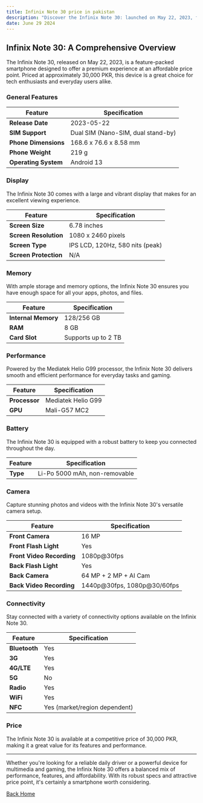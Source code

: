 ```yaml
---
title: Infinix Note 30 price in pakistan
description: "Discover the Infinix Note 30: launched on May 22, 2023, featuring a 6.78-inch display, Helio G99 processor, 64 MP triple camera, 128/256 GB storage, 8 GB RAM, and 5000 mAh battery for 30,000 PKR."
date: June 29 2024
---
```

## Infinix Note 30: A Comprehensive Overview

The Infinix Note 30, released on May 22, 2023, is a feature-packed smartphone designed to offer a premium experience at an affordable price point. Priced at approximately 30,000 PKR, this device is a great choice for tech enthusiasts and everyday users alike.

### General Features

| Feature              | Specification                          |
|----------------------|----------------------------------------|
| **Release Date**     | 2023-05-22                             |
| **SIM Support**      | Dual SIM (Nano-SIM, dual stand-by)     |
| **Phone Dimensions** | 168.6 x 76.6 x 8.58 mm                 |
| **Phone Weight**     | 219 g                                  |
| **Operating System** | Android 13                             |

### Display

The Infinix Note 30 comes with a large and vibrant display that makes for an excellent viewing experience.

| Feature                 | Specification                      |
|-------------------------|------------------------------------|
| **Screen Size**         | 6.78 inches                        |
| **Screen Resolution**   | 1080 x 2460 pixels                 |
| **Screen Type**         | IPS LCD, 120Hz, 580 nits (peak)    |
| **Screen Protection**   | N/A                                |

### Memory

With ample storage and memory options, the Infinix Note 30 ensures you have enough space for all your apps, photos, and files.

| Feature               | Specification                        |
|-----------------------|--------------------------------------|
| **Internal Memory**   | 128/256 GB                           |
| **RAM**               | 8 GB                                 |
| **Card Slot**         | Supports up to 2 TB                  |

### Performance

Powered by the Mediatek Helio G99 processor, the Infinix Note 30 delivers smooth and efficient performance for everyday tasks and gaming.

| Feature             | Specification                          |
|---------------------|----------------------------------------|
| **Processor**       | Mediatek Helio G99                     |
| **GPU**             | Mali-G57 MC2                           |

### Battery

The Infinix Note 30 is equipped with a robust battery to keep you connected throughout the day.

| Feature             | Specification                          |
|---------------------|----------------------------------------|
| **Type**            | Li-Po 5000 mAh, non-removable          |

### Camera

Capture stunning photos and videos with the Infinix Note 30's versatile camera setup.

| Feature                 | Specification                       |
|-------------------------|-------------------------------------|
| **Front Camera**        | 16 MP                               |
| **Front Flash Light**   | Yes                                 |
| **Front Video Recording** | 1080p@30fps                       |
| **Back Flash Light**    | Yes                                 |
| **Back Camera**         | 64 MP + 2 MP + AI Cam               |
| **Back Video Recording** | 1440p@30fps, 1080p@30/60fps        |

### Connectivity

Stay connected with a variety of connectivity options available on the Infinix Note 30.

| Feature             | Specification                          |
|---------------------|----------------------------------------|
| **Bluetooth**       | Yes                                    |
| **3G**              | Yes                                    |
| **4G/LTE**          | Yes                                    |
| **5G**              | No                                     |
| **Radio**           | Yes                                    |
| **WiFi**            | Yes                                    |
| **NFC**             | Yes (market/region dependent)          |

### Price

The Infinix Note 30 is available at a competitive price of 30,000 PKR, making it a great value for its features and performance.

---

Whether you're looking for a reliable daily driver or a powerful device for multimedia and gaming, the Infinix Note 30 offers a balanced mix of performance, features, and affordability. With its robust specs and attractive price point, it's certainly a smartphone worth considering.

[Back Home](/)